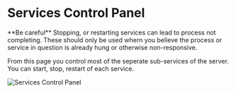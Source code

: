 
# Services Control Panel

<Callout type="warning">
	**Be careful** Stopping, or restarting services can lead to process not
	completing. These should only be used whern you believe the process or service
	in question is already hung or otherwise non-responsive.
</Callout>

From this page you control most of the seperate sub-services of the server. You can start, stop, restart of each service.

![Services Control Panel](/img/ottofms/console/fms-services.png)

